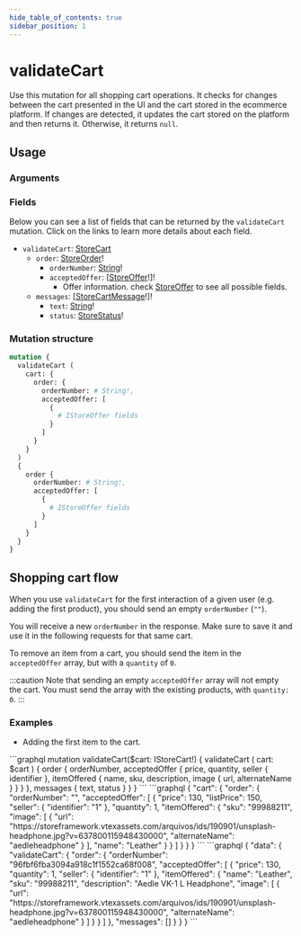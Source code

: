 ```yaml
---
hide_table_of_contents: true
sidebar_position: 1
---
```



# validateCart

Use this mutation for all shopping cart operations. It checks for changes between the cart presented in the UI and the cart stored in the ecommerce platform. If changes are detected, it updates the cart stored on the platform and then returns it. Otherwise, it returns `null`.

<div className="grid grid-cols-2 gap-20 pt-5">

<div>

## Usage

### Arguments

<PropsComponent
      name="cart"
      type="<code>IStoreCart</code>!"
      description="Shopping cart that should be validated, which is <code>IStoreOrder</code>, containing <code>orderNumber</code> and <code>acceptedOffer</code>."
      required="true"
    />

<PropsComponent
      name="orderNumber"
      type="String!"
      description="ID of the order in the ecommerce platform."
      required="true"
    />

<PropsComponent
      name="acceptedOffer"
      type="[<code>IStoreOffer</code>!]"
      description="Array of offers (<code>IStoreOffer</code>) that are in the front-end cart."
      required="true"
    />

### Fields

Below you can see a list of fields that can be returned by the `validateCart` mutation. Click on the links to learn more details about each field.

<ul>
  <li><code>validateCart</code>: <a href="/reference/api/objects#storecart">StoreCart</a>
  <ul>
    <li><code>order</code>: <a href="/reference/api/objects#storeorder">StoreOrder</a>!
    <ul>
      <li><code>orderNumber</code>: <a href="reference/api/scalars#string">String</a>!</li>
      <li><code>acceptedOffer</code>: [<a href="/reference/api/objects#storeoffer">StoreOffer</a>!]!
      <ul>
        <li>Offer information. check <a href="/reference/api/objects#storeoffer">StoreOffer</a> to see all possible fields.</li>
      </ul>
      </li>
    </ul>
    </li>
    <li><code>messages</code>: [<a href="/reference/api/objects#storecartmessage">StoreCartMessage</a>!]!
    <ul>
      <li><code>text</code>: <a href="/reference/api/scalars#string">String</a>!</li>
      <li><code>status</code>: <a href="/reference/api/enums#storestatus">StoreStatus</a>!</li>
    </ul>
    </li>
  </ul>
  </li>
</ul>

</div>
<div>

### Mutation structure

```graphql
mutation {
  validateCart (
    cart: {
      order: {
        orderNumber: # String!,
        acceptedOffer: [
          {
            # IStoreOffer fields
          }
        ]
      }
    }
  )
  {
    order {
      orderNumber: # String!,
      acceptedOffer: [
        {
          # IStoreOffer fields
        }
      ]
    }
  }
}
```

</div>
</div>

## Shopping cart flow

When you use `validateCart` for the first interaction of a given user (e.g. adding the first product), you should send an empty `orderNumber` (`""`).

You will receive a new `orderNumber` in the response. Make sure to save it and use it in the following requests for that same cart.

To remove an item from a cart, you should send the item in the `acceptedOffer` array, but with a `quantity` of `0`.

:::caution
Note that sending an empty `acceptedOffer` array will not empty the cart. You must send the array with the existing products, with `quantity: 0`.
:::

### Examples

- Adding the first item to the cart.

<Tabs>
<TabItem value="mutation" label="Mutation" default>
```graphql
mutation validateCart($cart: IStoreCart!) {
  validateCart (
    cart: $cart
  ) {
    order {
      orderNumber,
      acceptedOffer {
        price,
        quantity,
        seller {
          identifier
        },
        itemOffered {
          name,
          sku,
          description,
          image {
            url,
            alternateName
          }
        }
      }
    },
    messages {
      text,
      status
    }
  }
}
```
</TabItem>

<TabItem value="variables" label="Variables" default>
```graphql
{
  "cart": {
    "order": {
      "orderNumber": "",
      "acceptedOffer": [
        {
          "price": 130,
          "listPrice": 150,
          "seller": {
            "identifier": "1"
          },
          "quantity": 1,
          "itemOffered": {
            "sku": "99988211",
            "image": [
              {
                "url": "https://storeframework.vtexassets.com/arquivos/ids/190901/unsplash-headphone.jpg?v=637800115948430000",
                "alternateName": "aedleheadphone"
              }
            ],
            "name": "Leather"
          }
        }
      ]
    }
  }
}
```
</TabItem>

<TabItem value="response" label="Response" default>
```graphql
{
  "data": {
    "validateCart": {
      "order": {
        "orderNumber": "96fbf6fba3094a918c1f1552ca68f008",
        "acceptedOffer": [
          {
            "price": 130,
            "quantity": 1,
            "seller": {
              "identifier": "1"
            },
            "itemOffered": {
              "name": "Leather",
              "sku": "99988211",
              "description": "Aedle VK-1 L Headphone",
              "image": [
                {
                  "url": "https://storeframework.vtexassets.com/arquivos/ids/190901/unsplash-headphone.jpg?v=637800115948430000",
                  "alternateName": "aedleheadphone"
                }
              ]
            }
          }
        ]
      },
      "messages": []
    }
  }
}
```
</TabItem>
</Tabs>

